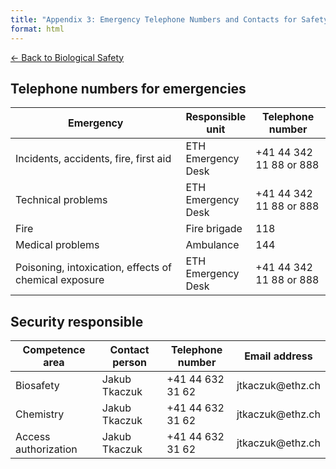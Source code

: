 ```yaml
---
title: "Appendix 3: Emergency Telephone Numbers and Contacts for Safety"
format: html
---
```


[← Back to Biological Safety](../biological-safety.html)


## Telephone numbers for emergencies

| Emergency                                             | Responsible unit   | Telephone number        |
| ----------------------------------------------------- | ------------------ | ----------------------- |
| Incidents, accidents, fire, first aid                 | ETH Emergency Desk | +41 44 342 11 88 or 888 |
| Technical problems                                    | ETH Emergency Desk | +41 44 342 11 88 or 888 |
| Fire                                                  | Fire brigade       | 118                     |
| Medical problems                                      | Ambulance          | 144                     |
| Poisoning, intoxication, effects of chemical exposure | ETH Emergency Desk | +41 44 342 11 88 or 888 |

## Security responsible

| Competence area      | Contact person  | Telephone number | Email address    |
| -------------------- | --------------- | ---------------- | ---------------- |
| Biosafety            | Jakub Tkaczuk   | +41 44 632 31 62 | jtkaczuk@ethz.ch |
| Chemistry            | Jakub Tkaczuk   | +41 44 632 31 62 | jtkaczuk@ethz.ch |
| Access authorization | Jakub Tkaczuk   | +41 44 632 31 62 | jtkaczuk@ethz.ch |
